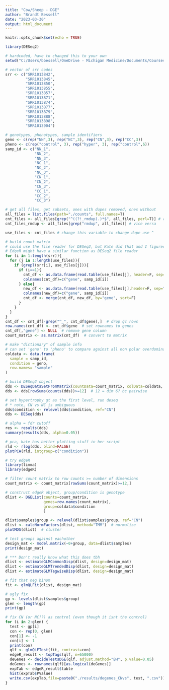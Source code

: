 ```yaml
---
title: "Cow/Sheep - DGE"
author: "Brandt Bessell"
date: "2023-03-30"
output: html_document
---
```


```r
knitr::opts_chunk$set(echo = TRUE)
```

```r
library(DESeq2)
```

```r
# hardcoded, have to changed this to your own
setwd("C:/Users/bbessell/OneDrive - Michigan Medicine/Documents/Courses/BIOINF545/project/DGE")

# vector of srr codes
srr <- c("SRR1013842",
         "SRR1013845",
         "SRR1013850",
         "SRR1013855",
         "SRR1013857",
         "SRR1013871",
         "SRR1013874",
         "SRR1013877",
         "SRR1013879",
         "SRR1013888",
         "SRR1013898",
         "SRR1013904")

# genotypes, phenotypes, sample identifiers
geno <- c(rep("NN",3), rep("NC",3), rep("CN",3), rep("CC",3))
pheno <- c(rep("control", 3), rep("hyper", 3), rep("control",6))
samp_id <- c("NN_1",
             "NN_2",
             "NN_3",
             "NC_1",
             "NC_2",
             "NC_3",
             "CN_1",
             "CN_2",
             "CN_3",
             "CC_1",
             "CC_2",
             "CC_3")

# get all files, get subsets, ones with dupes removed, ones without
all_files = list.files(path="./counts", full.names=T)
cnt_files <- all_files[grep("^((?!_rmdup).)*$", all_files, perl=T)] # regex searches NOT contains '_rmdup'
cnt_files_rmdup <- all_files[grep("rmdup", all_files)] # vice versa

use_files <- cnt_files # change this variable to change dupe use ^

# build count matrix
# could use the file reader for DESeq2, but Kate did that and I figured I'd do this way. 
# EdgeR might have a similar function as DESeq2 file reader
for (i in 1:length(srr)){
  for (j in 1:length(use_files)){
    if (grepl(srr[i], use_files[j])){
      if (i==1){
        cnt_df <- as.data.frame(read.table(use_files[j], header=F, sep="\t"))
        colnames(cnt_df)=c("gene", samp_id[i])
      } else{
        new_df <- as.data.frame(read.table(use_files[j],header=F, sep="\t"), col.names=c("gene",samp_id[i]))
        colnames(new_df)=c("gene", samp_id[i])
        cnt_df <- merge(cnt_df, new_df, by="gene", sort=F)
      }
    }
  }
}
cnt_df <- cnt_df[-grep("^_", cnt_df$gene),]  # drop qc rows
row.names(cnt_df) <- cnt_df$gene  # set rownames to genes
cnt_df[,"gene"] <- NULL  # remove gene column
count_matrix <- as.matrix(cnt_df)  # convert to matrix
```
```r
# make "dictionary" of sample info
# can set 'geno' to 'pheno' to compare against all non polar overdominant as one group
coldata <- data.frame(
  sample = samp_id,
  condition = geno, 
  row.names= "sample"
)
```
```r
# build DESeq2 object
dds <- DESeqDataSetFromMatrix(countData=count_matrix, colData=coldata, design = ~ condition)
dds <- dds[rowSums(counts(dds))>=12]  # 12 = dim 6? bc pairwise

# set hypertrophy gt as the first level, run deseq
# * note, CN vs NC is ambiguous
dds$condition <- relevel(dds$condition, ref="CN") 
dds <- DESeq(dds)
```
```r
# alpha = fdr cutoff
res <- results(dds)
summary(results(dds, alpha=0.05))
```
```r
# pca, kate has better plotting stuff in her script
rld <- rlog(dds, blind=FALSE)
plotPCA(rld, intgroup=c("condition"))
```
```r
# try edgeR
library(limma)
library(edgeR)
```
```r
# filter count matrix to row counts >= number of dimensions
count_matrix <- count_matrix[rowSums(count_matrix)>=12,]

# construct edgeR object, group/condition is genotype
dlist <- DGEList(counts=count_matrix, 
                 genes=row.names(count_matrix),
                 group=coldata$condition
                 )

dlist$samples$group <- relevel(dlist$samples$group, ref="CN")
dlist <- calcNormFactors(dlist, method="TMM")  # normalize
plotMDS(dlist)  # cluster
```
```r
# test groups against eachother
design_mat <- model.matrix(~0+group, data=dlist$samples)
print(design_mat)

# *** Don't really know what this does tbh
dlist <- estimateGLMCommonDisp(dlist, design=design_mat)
dlist <- estimateGLMTrendedDisp(dlist, design=design_mat)
dlist <- estimateGLMTagwiseDisp(dlist, design=design_mat)
```
```r
# fit that neg binom
fit <- glmQLFit(dlist, design_mat)

# ugly fix
gp <- levels(dlist$samples$group)
glen <- length(gp) 
print(gp)

# fix CN (or NC??) as control (even though it isnt the control)
for (i in 2:glen) {
  test <- gp[i]
  con <- rep(0, glen)
  con[1] <- -1
  con[i] <- 1
  print(con)
  qlf <- glmQLFTest(fit, contrast=con)
  edgeR_result <- topTags(qlf, n=65000)
  deGenes <- decideTestsDGE(qlf, adjust.method="BH", p.value=0.05)
  deGenes <- rownames(qlf)[as.logical(deGenes)]
  expTab <- edgeR_result$table
  hist(expTab$PValue)
  write.csv(expTab,file=paste0("./results/degenes_CNvs", test, ".csv"))
}
```


